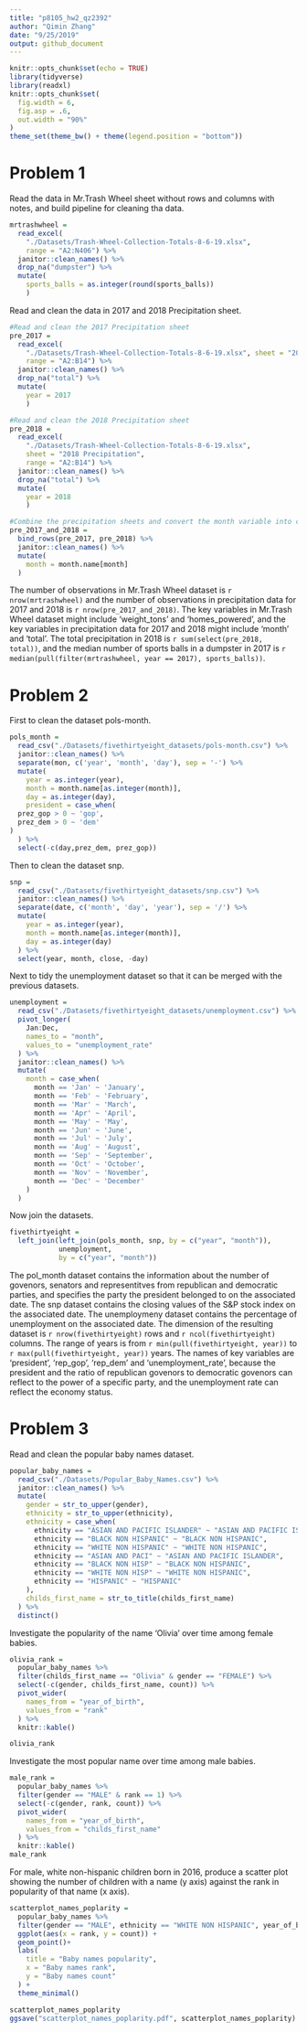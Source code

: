 ```yaml
---
title: "p8105_hw2_qz2392"
author: "Qimin Zhang"
date: "9/25/2019"
output: github_document
---
```


```r
knitr::opts_chunk$set(echo = TRUE)
library(tidyverse)
library(readxl)
knitr::opts_chunk$set(
  fig.width = 6,
  fig.asp = .6,
  out.width = "90%"
)
theme_set(theme_bw() + theme(legend.position = "bottom"))
```

# Problem 1
Read the data in Mr.Trash Wheel sheet without rows and columns with notes, and build pipeline for cleaning tha data.
```r
mrtrashwheel = 
  read_excel(
    "./Datasets/Trash-Wheel-Collection-Totals-8-6-19.xlsx", 
    range = "A2:N406") %>%
  janitor::clean_names() %>%
  drop_na("dumpster") %>%
  mutate(
    sports_balls = as.integer(round(sports_balls))
    )
```

Read and clean the data in 2017 and 2018 Precipitation sheet.
```r
#Read and clean the 2017 Precipitation sheet
pre_2017 =
  read_excel(
    "./Datasets/Trash-Wheel-Collection-Totals-8-6-19.xlsx", sheet = "2017 Precipitation", 
    range = "A2:B14") %>%
  janitor::clean_names() %>%
  drop_na("total") %>%
  mutate(
    year = 2017
    )

#Read and clean the 2018 Precipitation sheet
pre_2018 =
  read_excel(
    "./Datasets/Trash-Wheel-Collection-Totals-8-6-19.xlsx", 
    sheet = "2018 Precipitation", 
    range = "A2:B14") %>%
  janitor::clean_names() %>%
  drop_na("total") %>%
  mutate(
    year = 2018
    )

#Combine the precipitation sheets and convert the month variable into character type.
pre_2017_and_2018 =
  bind_rows(pre_2017, pre_2018) %>%
  janitor::clean_names() %>%
  mutate(
    month = month.name[month]
  )

```
The number of observations in Mr.Trash Wheel dataset is `r nrow(mrtrashwheel)` and the number of observations in precipitation data for 2017 and 2018 is `r nrow(pre_2017_and_2018)`. The key variables in Mr.Trash Wheel dataset might include 'weight_tons' and 'homes_powered', and the key variables in precipitation data for 2017 and 2018 might include 'month' and 'total'.
The total precipitation in 2018 is `r sum(select(pre_2018, total))`, and the median number of sports balls in a dumpster in 2017 is `r median(pull(filter(mrtrashwheel, year == 2017), sports_balls))`.

# Problem 2
First to clean the dataset pols-month.
```r
pols_month =
  read_csv("./Datasets/fivethirtyeight_datasets/pols-month.csv") %>%
  janitor::clean_names() %>%
  separate(mon, c('year', 'month', 'day'), sep = '-') %>%
  mutate(
    year = as.integer(year),
    month = month.name[as.integer(month)],
    day = as.integer(day),
    president = case_when(
  prez_gop > 0 ~ 'gop',
  prez_dem > 0 ~ 'dem'
)
  ) %>%
  select(-c(day,prez_dem, prez_gop))
```
Then to clean the dataset snp.
```r
snp =
  read_csv("./Datasets/fivethirtyeight_datasets/snp.csv") %>%
  janitor::clean_names() %>%
  separate(date, c('month', 'day', 'year'), sep = '/') %>%
  mutate(
    year = as.integer(year),
    month = month.name[as.integer(month)],
    day = as.integer(day)
  ) %>%
  select(year, month, close, -day)
```
Next to tidy the unemployment dataset so that it can be merged with the previous datasets.
```r
unemployment =
  read_csv("./Datasets/fivethirtyeight_datasets/unemployment.csv") %>%
  pivot_longer(
    Jan:Dec,
    names_to = "month",
    values_to = "unemployment_rate"
  ) %>%
  janitor::clean_names() %>%
  mutate(
    month = case_when(
      month == 'Jan' ~ 'January',
      month == 'Feb' ~ 'February',
      month == 'Mar' ~ 'March',
      month == 'Apr' ~ 'April',
      month == 'May' ~ 'May',
      month == 'Jun' ~ 'June',
      month == 'Jul' ~ 'July',
      month == 'Aug' ~ 'August',
      month == 'Sep' ~ 'September',
      month == 'Oct' ~ 'October',
      month == 'Nov' ~ 'November',
      month == 'Dec' ~ 'December'
    ) 
  )
```
Now join the datasets.
```r
fivethirtyeight =
  left_join(left_join(pols_month, snp, by = c("year", "month")), 
            unemployment, 
            by = c("year", "month"))
```
The pol_month dataset contains the information about the number of govenors, senators and representitves from republican and democratic parties, and specifies the party the president belonged to on the associated date. The snp dataset contains the closing values of the S&P stock index on the associated date. The unemploymeny dataset contains the percentage of unemployment on the associated date.
The dimension of the resulting dataset is `r nrow(fivethirtyeight)` rows and `r ncol(fivethirtyeight)` columns. The range of years is from `r min(pull(fivethirtyeight, year))` to `r max(pull(fivethirtyeight, year))` years. The names of key variables are 'president', 'rep_gop', 'rep_dem' and 'unemployment_rate', because the president and the ratio of republican govenors to democratic govenors can reflect to the power of a specific party, and the unemployment rate can reflect the economy status.

# Problem 3
Read and clean the popular baby names dataset.
```r
popular_baby_names =
  read_csv("./Datasets/Popular_Baby_Names.csv") %>%
  janitor::clean_names() %>%
  mutate(
    gender = str_to_upper(gender),
    ethnicity = str_to_upper(ethnicity),
    ethnicity = case_when(
      ethnicity == "ASIAN AND PACIFIC ISLANDER" ~ "ASIAN AND PACIFIC ISLANDER",
      ethnicity == "BLACK NON HISPANIC" ~ "BLACK NON HISPANIC",
      ethnicity == "WHITE NON HISPANIC" ~ "WHITE NON HISPANIC",
      ethnicity == "ASIAN AND PACI" ~ "ASIAN AND PACIFIC ISLANDER",
      ethnicity == "BLACK NON HISP" ~ "BLACK NON HISPANIC",
      ethnicity == "WHITE NON HISP" ~ "WHITE NON HISPANIC",
      ethnicity == "HISPANIC" ~ "HISPANIC"
    ),
    childs_first_name = str_to_title(childs_first_name)
  ) %>%
  distinct()
```
Investigate the popularity of the name 'Olivia' over time among female babies.
```r
olivia_rank =
  popular_baby_names %>%
  filter(childs_first_name == "Olivia" & gender == "FEMALE") %>%
  select(-c(gender, childs_first_name, count)) %>%
  pivot_wider(
    names_from = "year_of_birth",
    values_from = "rank"
  ) %>%
  knitr::kable()

olivia_rank
```

Investigate the most popular name over time among male babies.
```r
male_rank =
  popular_baby_names %>%
  filter(gender == "MALE" & rank == 1) %>%
  select(-c(gender, rank, count)) %>%
  pivot_wider(
    names_from = "year_of_birth",
    values_from = "childs_first_name"
  ) %>%
  knitr::kable()
male_rank
```

For male, white non-hispanic children born in 2016, produce a scatter plot showing the number of children with a name (y axis) against the rank in popularity of that name (x axis).
```r
scatterplot_names_poplarity =
  popular_baby_names %>%
  filter(gender == "MALE", ethnicity == "WHITE NON HISPANIC", year_of_birth == 2016) %>%
  ggplot(aes(x = rank, y = count)) +
  geom_point()+
  labs(
    title = "Baby names popularity",
    x = "Baby names rank",
    y = "Baby names count"
  ) +
  theme_minimal()

scatterplot_names_poplarity
ggsave("scatterplot_names_poplarity.pdf", scatterplot_names_poplarity)
```